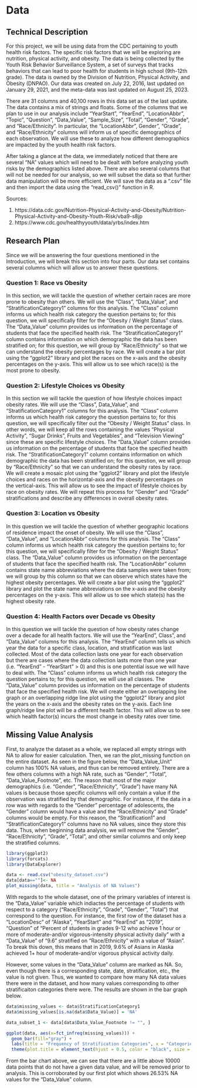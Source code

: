 # Data

## Technical Description

For this project, we will be using data from the CDC pertaining to youth health risk factors. The specific risk factors that we will be exploring are nutrition, physical activity, and obesity. The data is being collected by the Youth Risk Behavior Surveillance System, a set of surveys that tracks behaviors that can lead to poor health for students in high school (9th-12th grade). The data is owned by the Division of Nutrition, Physical Activity, and Obesity (DNPAO). Our data was created on July 22, 2016, last updated on January 29, 2021, and the meta-data was last updated on August 25, 2023. 

There are 31 columns and 40,100 rows in this data set as of the last update. The data contains a mix of strings and floats. Some of the columns that we plan to use in our analysis include "YearStart", "YearEnd", "LocationAbbr", "Topic", "Question", "Data_Value", "Sample_Size", "Total", "Gender", "Grade", and "Race/Ethnicity". In particular, the "LocationAbbr", Gender", "Grade", and "Race/Ethnicity" columns will inform us of specific demographics of each observation. We will use these to analyze how different demographics are impacted by the youth health risk factors.  

After taking a glance at the data, we immediately noticed that there are several "NA" values which will need to be dealt with before analyzing youth risks by the demographics listed above. There are also several columns that will not be needed for our analysis, so we will subset the data so that further data manipulation will be more efficient. We will save the data as a ".csv" file and then import the data using the "read_csv()" function in R.

Sources:

1. https://data.cdc.gov/Nutrition-Physical-Activity-and-Obesity/Nutrition-Physical-Activity-and-Obesity-Youth-Risk/vba9-s8jp 
2. https://www.cdc.gov/healthyyouth/data/yrbs/index.htm 

## Research Plan

Since we will be answering the four questions mentioned in the Introduction, we will break this section into four parts. Our data set contains several columns which will allow us to answer these questions. 

### Question 1: Race vs Obesity

In this section, we will tackle the question of whether certain races are more prone to obesity than others. We will use the "Class", "Data_Value", and "StratificationCategory1" columns for this analysis. The "Class" column informs us which health risk category the question pertains to; for this question, we will specifically filter for the "Obesity / Weight Status" class. The "Data_Value" column provides us information on the percentage of students that face the specified health risk. The "StratificationCategory1" column contains information on which demographic the data has been stratified on; for this question, we will group by "Race/Ethnicity" so that we can understand the obesity percentages by race. We will create a bar plot using the "ggplot2" library and plot the races on the x-axis and the obesity percentages on the y-axis. This will allow us to see which race(s) is the most prone to obesity. 

### Question 2: Lifestyle Choices vs Obesity 

In this section we will tackle the question of how lifestyle choices impact obesity rates. We will use the "Class", Data_Value", and "StratificationCategory1" columns for this analysis. The "Class" column informs us which health risk category the question pertains to; for this question, we will specifically filter out the "Obesity / Weight Status" class. In other words, we will keep all the rows containing the values "Physical Activity", "Sugar Drinks", Fruits and Vegetables", and "Television Viewing" since these are specific lifestyle choices. The "Data_Value" column provides us information on the percentage of students that face the specified health risk. The "StratificationCategory1" column contains information on which demographic the data has been stratified on; for this question, we will group by "Race/Ethnicity" so that we can understand the obesity rates by race. We will create a mosaic plot using the "ggplot2" library and plot the lifestyle choices and races on the horizontal-axis and the obesity percentages on the vertical-axis. This will allow us to see the impact of lifestyle choices by race on obesity rates. We will repeat this process for "Gender" and "Grade" stratifications and describe any differences in overall obesity rates.  

### Question 3: Location vs Obesity

In this question we will tackle the question of whether geographic locations of residence impact the onset of obesity. We will use the "Class", "Data_Value", and "LocationAbbr" columns for this analysis. The "Class" column informs us which health risk category the question pertains to; for this question, we will specifically filter for the "Obesity / Weight Status" class. The "Data_Value" column provides us information on the percentage of students that face the specified health risk. The "LocationAbbr" column contains state name abbreviations where the data samples were taken from; we will group by this column so that we can observe which states have the highest obesity percentages. We will create a bar plot using the "ggplot2" library and plot the state name abbreviations on the x-axis and the obesity percentages on the y-axis. This will allow us to see which state(s) has the highest obesity rate.  

### Question 4: Health Factors over Decade vs Obesity 

In this question we will tackle the question of how obesity rates change over a decade for all health factors. We will use the "YearEnd", Class", and "Data_Value" columns for this analysis. The "YearEnd" column tells us which year the data for a specific class, location, and stratification was last collected. Most of the data collection lasts one year for each observation but there are cases where the data collection lasts more than one year (i.e. "YearEnd" - "YearStart" > 0) and this is one potential issue we will have to deal with. The "Class" column informs us which health risk category the question pertains to; for this question, we will use all classes. The "Data_Value" column provides us information on the percentage of students that face the specified health risk.  We will create either an overlapping line graph or an overlapping ridge line plot using the "ggplot2" library and plot the years on the x-axis and the obesity rates on the y-axis. Each line graph/ridge line plot will be a different health factor. This will allow us to see which health factor(s) incurs the most change in obesity rates over time.


## Missing Value Analysis
First, to analyze the dataset as a whole, we replaced all empty strings with NA to allow for easier calculation. Then, we ran the plot_missing function on the entire dataset. As seen in the figure below, the "Data_Value_Unit" column has 100% NA values, and thus can be removed entirely. There are a few others columns with a high NA rate, such as "Gender", "Total", "Data_Value_Footnote", etc. The reason that most of the major demographics (i.e. "Gender", "Race/Ethnicity", "Grade") have many NA values is because those specific columns will only contain a value if the observation was stratified by that demographic. For instance, if the data in a row was with regards to the "Gender" percentage of adolescents, the "Gender" column would have a value and the "Race/Ethnicity" and "Grade" columns would be empty. For this reason, the "Stratification1" and "StratificationCategory1" columns have no NA values, since they store this data. Thus, when beginning data analysis, we will remove the "Gender", "Race/Ethnicity", "Grade", "Total", and other similar columns and only keep the stratified columns. 

```r
library(ggplot2)
library(forcats)
library(DataExplorer)

data <- read.csv("obesity_dataset.csv")
data[data==""]<- NA
plot_missing(data, title = "Analysis of NA Values")


```
With regards to the whole dataset, one of the primary variables of interest is the "Data_Value" variable which indiactes the percentage of students with respect to a category ("Race/Ethnicity", "Grade", "Gender", "Total") that correspond to the question. For instance, the first row of the dataset has a "LocationDesc" of "Alaska", "YearStart" and "YearEnd" as "2019", "Question" of "Percent of students in grades 9-12 who achieve 1 hour or more of moderate-and/or vigorous-intensity physical activity daily" with a "Data_Value" of "9.6" stratified on "Race/Ethnicity" with a value of "Asian". To break this down, this means that in 2019, 9.6% of Asians in Alaska achieved 1+ hour of moderate-and/or vigorous physical activity daily. 

However, some values in the "Data_Value" column are marked as NA. So, even though there is a corresponding state, date, stratification, etc., the value is not given. Thus, we wanted to compare how many NA data values there were in the dataset, and how many values corresponding to other stratificaiton categories there were. The results are shown in the bar graph below. 

```r
data$missing_values <- data$StratificationCategory1
data$missing_values[is.na(data$Data_Value)] = 'NA'

data_subset_1 <- data[data$Data_Value_Footnote != "", ]

ggplot(data, aes(x=fct_infreq(missing_values))) +
  geom_bar(fill="gray") +
  labs(title = "Frequency of Stratification Categories", x = "Categories", y = "Frequency") +
  theme(plot.title = element_text(hjust = 0.5, color = "black", size = 14, face = "bold"))

```
From the bar chart above, we can see that there are a little above 10000 data points that do not have a given data value, and will be removed prior to analysis. This is corroborated by our first plot which shows 26.53% NA values for the "Data_Value" column. 
